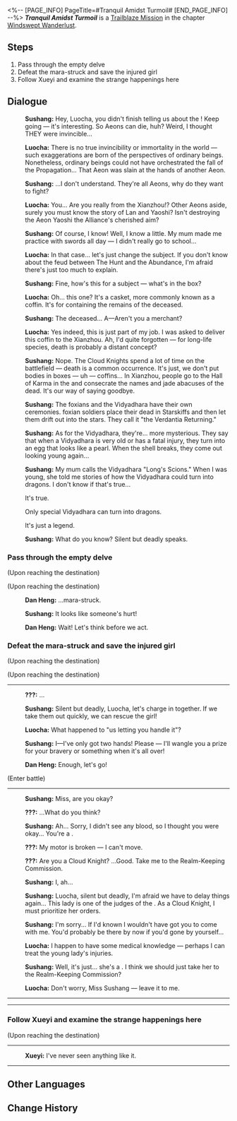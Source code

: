 <%-- [PAGE_INFO]
PageTitle=#Tranquil Amidst Turmoil#
[END_PAGE_INFO] --%>
{{Stub|Dialogue.}}
{{Mission Infobox
|id            = 1020901
|title         = 
|image         = <!--Mission Tranquil Amidst Turmoil.png-->
|type          = Trailblaze
|event_name    = 
|chapter       = Windswept Wanderlust
|requirements  = {{subst:void|<!--Unknown: {"Type":"Manual"}-->}}
|summary       = <!--official mission summary from Fate's Atlas-->
|characters    = Dan Heng; Luocha; Sushang; Trailblazer; Xueyi
|startLocation = [[The Xianzhou Luofu]] - [[Artisanship Commission]]
|world         = The Xianzhou Luofu
|area          = Artisanship Commission
|prev          = 
|next          = 
|rewards       = 
}}
'''''Tranquil Amidst Turmoil''''' is a [[Trailblaze Mission]] in the chapter [[Windswept Wanderlust]].

==Steps==
# Pass through the empty delve
# Defeat the mara-struck and save the injured girl
# Follow Xueyi and examine the strange happenings here

<!--
==Gameplay Notes==

--><!--
==Trial Character==

-->
==Dialogue==
{{Stub Dialogue}}
:{{Black Screen|Concurrently, at the other end of the Luofu...}}
:{{A|VO chapter2 4 sushang 101.ogg}} '''Sushang:''' Hey, Luocha, you didn't finish telling us about the {{Rubi|Propagation|Aeon}}! Keep going &mdash; it's interesting. So Aeons can die, huh? Weird, I thought THEY were invincible...
:{{A|VO chapter2 4 luocha 101.ogg}} '''Luocha:''' There is no true invincibility or immortality in the world &mdash; such exaggerations are born of the perspectives of ordinary beings. Nonetheless, ordinary beings could not have orchestrated the fall of the Propagation... That Aeon was slain at the hands of another Aeon.
:{{A|VO chapter2 4 sushang 102.ogg}} '''Sushang:''' ...I don't understand. They're all Aeons, why do they want to fight?
:{{A|VO chapter2 4 luocha 102.ogg}} '''Luocha:''' You... Are you really from the Xianzhou!? Other Aeons aside, surely you must know the story of Lan and Yaoshi? Isn't destroying the Aeon Yaoshi the Alliance's cherished aim?
:{{A|VO chapter2 4 sushang 103.ogg}} '''Sushang:''' Of course, I know! Well, I know a little. My mum made me practice with swords all day &mdash; I didn't really go to school...
:{{A|VO chapter2 4 luocha 103.ogg}} '''Luocha:''' In that case... let's just change the subject. If you don't know about the feud between The Hunt and the Abundance, I'm afraid there's just too much to explain.
:{{A|VO chapter2 4 sushang 104.ogg}} '''Sushang:''' Fine, how's this for a subject &mdash; what's in the box?
:{{A|VO chapter2 4 luocha 104.ogg}} '''Luocha:''' Oh... this one? It's a casket, more commonly known as a coffin. It's for containing the remains of the deceased.
:{{A|VO chapter2 4 sushang 105.ogg}} '''Sushang:''' The deceased... A&mdash;Aren't you a merchant?
:{{A|VO chapter2 4 luocha 105.ogg}} '''Luocha:''' Yes indeed, this is just part of my job. I was asked to deliver this coffin to the Xianzhou. Ah, I'd quite forgotten &mdash; for long-life species, death is probably a distant concept?
:{{A|VO chapter2 4 sushang 106.ogg}} '''Sushang:''' Nope. The Cloud Knights spend a lot of time on the battlefield &mdash; death is a common occurrence. It's just, we don't put bodies in boxes &mdash; uh &mdash; coffins... In Xianzhou, people go to the Hall of Karma in the {{Rubi|Ten-Lords Commission|Long-Life Supervisory Authority}} and consecrate the names and jade abacuses of the dead. It's our way of saying goodbye.
:{{A|VO chapter2 4 sushang 107.ogg}} '''Sushang:''' The foxians and the Vidyadhara have their own ceremonies. foxian soldiers place their dead in Starskiffs and then let them drift out into the stars. They call it "the Verdantia Returning."
:{{A|VO chapter2 4 sushang 108.ogg}} '''Sushang:''' As for the Vidyadhara, they're... more mysterious. They say that when a Vidyadhara is very old or has a fatal injury, they turn into an egg that looks like a pearl. When the shell breaks, they come out looking young again...
:{{A|VO chapter2 4 sushang 109.ogg}} '''Sushang:''' My mum calls the Vidyadhara "Long's Scions." When I was young, she told me stories of how the Vidyadhara could turn into dragons. I don't know if that's true...
:{{DIcon|Arrow}} It's true.
:{{DIcon|Arrow}} Only special Vidyadhara can turn into dragons.
:{{DIcon|Arrow}} It's just a legend.
:{{A|VO chapter2 4 sushang 110.ogg}} '''Sushang:''' What do you know? Silent but deadly speaks.
:{{tx}}
{{Dialogue End}}

===Pass through the empty delve{{subst:void|<!--102090102-->}}===
{{Mission Description|type=trailblaze|location=Artisanship Commission|update|On the other side, Luocha, Sushang, and you drift along on the starskiff and eventually arrive at an abandoned delve.}}
{{Dialogue Start}}
;(Upon reaching the destination)

;(Upon reaching the destination)
:{{A|VO chapter2 4 danheng 104.ogg}} '''Dan Heng:''' ...mara-struck.
:{{A|VO chapter2 4 sushang 114.ogg}} '''Sushang:''' It looks like someone's hurt!
:{{A|VO chapter2 4 danheng 105.ogg}} '''Dan Heng:''' Wait! Let's think before we act.
:<!--0.2-second delay-->
{{Dialogue End}}

===Defeat the mara-struck and save the injured girl{{subst:void|<!--102090103-->}}===
{{Mission Description|type=trailblaze|location=Artisanship Commission|update|On the other side, Luocha, Sushang, and you drift along on the starskiff and eventually arrive at an abandoned delve.<br />As the three of you look for the exit, you see a girl trapped by the mara-struck and in grave danger.}}
{{Dialogue Start}}
;(Upon reaching the destination)

;(Upon reaching the destination)
----
:{{A|VO chapter2 4 xueyi 101.ogg}} '''???:''' ...
:{{A|VO chapter2 4 sushang 115.ogg}} '''Sushang:''' Silent but deadly, Luocha, let's charge in together. If we take them out quickly, we can rescue the girl!
:{{A|VO chapter2 4 luocha 113.ogg}} '''Luocha:''' What happened to "us letting you handle it"?
:{{A|VO chapter2 4 sushang 116.ogg}} '''Sushang:''' I&mdash;I've only got two hands! Please &mdash; I'll wangle you a prize for your bravery or something when it's all over!
:{{A|VO chapter2 4 danheng 106.ogg}} '''Dan Heng:''' Enough, let's go!
;(Enter battle)
:{{Enemy List|Mara-Struck Soldier*3}}
----
:{{A|VO chapter2 4 sushang 117.ogg}} '''Sushang:''' Miss, are you okay?
:{{A|VO chapter2 4 xueyi 102.ogg}} '''???:''' ...What do you think?
:{{A|VO chapter2 4 sushang 118.ogg}} '''Sushang:''' Ah... Sorry, I didn't see any blood, so I thought you were okay... You're a {{Rubi|puppet|cyborg}}.
:{{A|VO chapter2 4 xueyi 103.ogg}} '''???:''' My motor is broken &mdash; I can't move.
:{{A|VO chapter2 4 xueyi 104.ogg}} '''???:''' Are you a Cloud Knight? ...Good. Take me to the Realm-Keeping Commission.
:{{A|VO chapter2 4 sushang 119.ogg}} '''Sushang:''' I, ah...
:{{A|VO chapter2 4 sushang 120.ogg}} '''Sushang:''' Luocha, silent but deadly, I'm afraid we have to delay things again... This lady is one of the judges of the {{Rubi|Ten-Lords Commission|Long-Life Supervisory Authority}}. As a Cloud Knight, I must prioritize her orders.
:{{A|VO chapter2 4 sushang 121.ogg}} '''Sushang:''' I'm sorry... If I'd known I wouldn't have got you to come with me. You'd probably be there by now if you'd gone by yourself...
:{{A|VO chapter2 4 luocha 114.ogg}} '''Luocha:''' I happen to have some medical knowledge &mdash; perhaps I can treat the young lady's injuries.
:{{A|VO chapter2 4 sushang 122.ogg}} '''Sushang:''' Well, it's just... she's a {{Rubi|puppet|cyborg}}. I think we should just take her to the Realm-Keeping Commission?
:{{A|VO chapter2 4 luocha 115.ogg}} '''Luocha:''' Don't worry, Miss Sushang &mdash; leave it to me.
----
:{{tx}}
:{{tx}}
----
{{Dialogue End}}

===Follow Xueyi and examine the strange happenings here{{subst:void|<!--102090105-->}}===
{{Mission Description|type=trailblaze|location=Artisanship Commission|update|After saving the girl who calls herself a Judge of the Ten-Lords Commission, you learn that strange happenings are currently occurring on Xianzhou.}}
{{Dialogue Start}}
:<!--0.5-second delay-->

;(Upon reaching the destination)
----
:{{A|VO chapter2 4 xueyi 112.ogg}} '''Xueyi:''' I've never seen anything like it.
----
:<!--2-second delay-->
{{Dialogue End}}

==Other Languages==
{{Other Languages
|en   = Tranquil Amidst Turmoil
|zhs  = 诸天无安，迷途难返
|zht  = 諸天無安，迷途難返
|ja   = 諸天に平安なし、迷途重ね返る術なし
|ko   = 혼란 속 천하, 그릇된 길
|es   = Tranquilidad en medio de la confusión
|fr   = Le calme au cœur de la tempête
|ru   = Тихая гавань посреди хаоса
|th   = ไร้ทางถดถอย ในยามโกลาหล
|vi   = Lạc Lối Khó Trở Lại
|de   = In turbulenten Zeiten gibt es keinen Weg zurück
|id   = Tidak Ada Jalan Untuk Kembali
|pt   = Serenidade Em Meio à Instabilidade
}}

==Change History==
{{Change History|1.0}}
